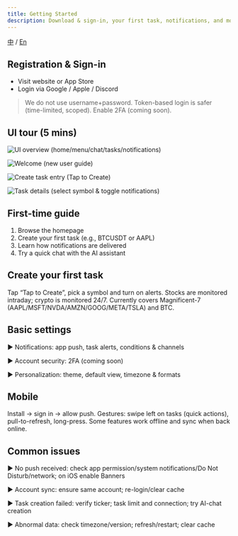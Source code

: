```yaml
---
title: Getting Started
description: Download & sign-in, your first task, notifications, and mobile usage.
---
```


[中](/zh/documentation/getting-started) / [En](/en/documentation/getting-started)

## Registration & Sign-in
- Visit website or App Store
- Login via Google / Apple / Discord
> We do not use username+password. Token-based login is safer (time-limited, scoped). Enable 2FA (coming soon).

## UI tour (5 mins)
![UI overview (home/menu/chat/tasks/notifications)](../../images/openstrat/image.png)

![Welcome (new user guide)](../../images/openstrat/截屏_2025-06-25_下午4.52.45.png)

![Create task entry (Tap to Create)](../../images/openstrat/截屏_2025-06-25_下午4.53.56.png)

![Task details (select symbol & toggle notifications)](../../images/openstrat/截屏_2025-06-25_下午4.55.02.png)

## First-time guide
1. Browse the homepage
2. Create your first task (e.g., BTCUSDT or AAPL)
3. Learn how notifications are delivered
4. Try a quick chat with the AI assistant

## Create your first task
Tap “Tap to Create”, pick a symbol and turn on alerts. Stocks are monitored intraday; crypto is monitored 24/7.
Currently covers Magnificent-7 (AAPL/MSFT/NVDA/AMZN/GOOG/META/TSLA) and BTC.

## Basic settings
▶ Notifications: app push, task alerts, conditions & channels

▶ Account security: 2FA (coming soon)

▶ Personalization: theme, default view, timezone & formats

## Mobile
Install → sign in → allow push. Gestures: swipe left on tasks (quick actions), pull-to-refresh, long-press.
Some features work offline and sync when back online.

## Common issues
▶ No push received: check app permission/system notifications/Do Not Disturb/network; on iOS enable Banners

▶ Account sync: ensure same account; re-login/clear cache

▶ Task creation failed: verify ticker; task limit and connection; try AI-chat creation

▶ Abnormal data: check timezone/version; refresh/restart; clear cache

